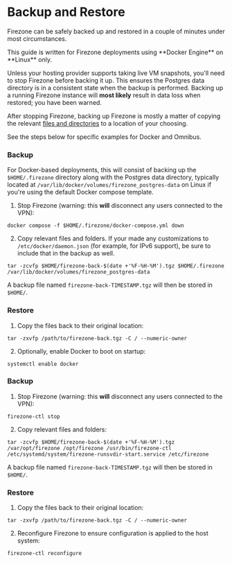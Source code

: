 
# Backup and Restore

Firezone can be safely backed up and restored in a couple of minutes under most
circumstances.

<Alert color="info">
This guide is written for Firezone deployments using **Docker Engine**
on **Linux** only.
</Alert>

Unless your hosting provider supports taking live VM snapshots, you'll need to
stop Firezone before backing it up. This ensures the Postgres data directory is
in a consistent state when the backup is performed. Backing up a running
Firezone instance will **most likely** result in data loss when restored; you
have been warned.

After stopping Firezone, backing up Firezone is mostly a matter of copying the
relevant [files and directories](/docs/reference/file-and-directory-locations/)
to a location of your choosing.

See the steps below for specific examples for Docker and Omnibus.

<TabsGroup>
<TabsItem title="Docker" active>

### Backup

For Docker-based deployments, this will consist of backing up the
`$HOME/.firezone` directory along with the Postgres data directory, typically
located at `/var/lib/docker/volumes/firezone_postgres-data` on Linux if you're
using the default Docker compose template.

1. Stop Firezone (warning: this **will** disconnect any users connected to the
   VPN):

```
docker compose -f $HOME/.firezone/docker-compose.yml down
```

2. Copy relevant files and folders. If your made any customizations to
   `/etc/docker/daemon.json` (for example, for IPv6 support), be sure to include
   that in the backup as well.

```
tar -zcvfp $HOME/firezone-back-$(date +'%F-%H-%M').tgz $HOME/.firezone /var/lib/docker/volumes/firezone_postgres-data
```

A backup file named `firezone-back-TIMESTAMP.tgz` will then be stored in
`$HOME/`.

### Restore

1. Copy the files back to their original location:

```
tar -zxvfp /path/to/firezone-back.tgz -C / --numeric-owner
```

2. Optionally, enable Docker to boot on startup:

```
systemctl enable docker
```

</TabsItem>
<TabsItem title="Omnibus">

### Backup

1. Stop Firezone (warning: this **will** disconnect any users connected to the
   VPN):

```
firezone-ctl stop
```

2. Copy relevant files and folders:

```
tar -zcvfp $HOME/firezone-back-$(date +'%F-%H-%M').tgz /var/opt/firezone /opt/firezone /usr/bin/firezone-ctl /etc/systemd/system/firezone-runsvdir-start.service /etc/firezone
```

A backup file named `firezone-back-TIMESTAMP.tgz` will then be stored in
`$HOME/`.

### Restore

1. Copy the files back to their original location:

```
tar -zxvfp /path/to/firezone-back.tgz -C / --numeric-owner
```

2. Reconfigure Firezone to ensure configuration is applied to the host system:

```
firezone-ctl reconfigure
```

</TabsItem>
</TabsGroup>

<SupportOptions />
